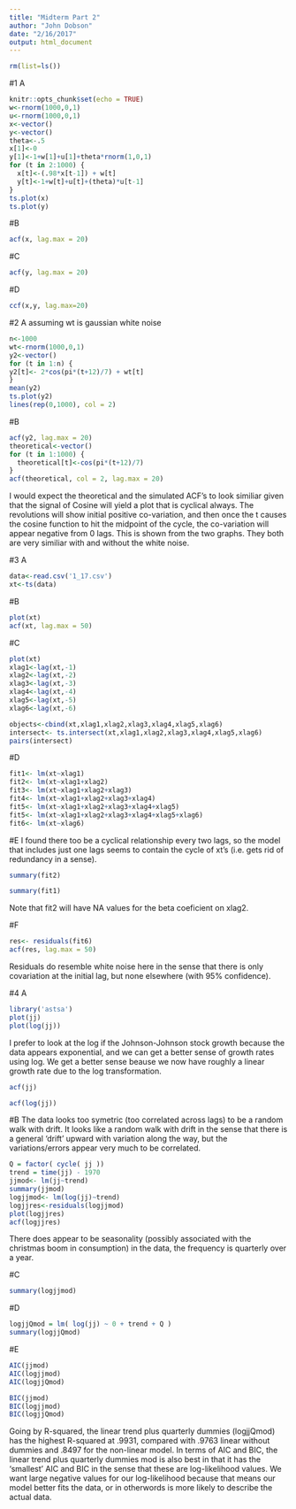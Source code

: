 ```yaml
---
title: "Midterm Part 2"
author: "John Dobson"
date: "2/16/2017"
output: html_document
---
```

```r
rm(list=ls())
```
#1 A
```r
knitr::opts_chunk$set(echo = TRUE)
w<-rnorm(1000,0,1)
u<-rnorm(1000,0,1)
x<-vector()
y<-vector()
theta<-.5
x[1]<-0
y[1]<-1+w[1]+u[1]+theta*rnorm(1,0,1)
for (t in 2:1000) {
  x[t]<-(.98*x[t-1]) + w[t]
  y[t]<-1+w[t]+u[t]+(theta)*u[t-1]
}
ts.plot(x)
ts.plot(y)
```

#B
```r
acf(x, lag.max = 20)
```

#C
```r
acf(y, lag.max = 20)
```

#D
```r
ccf(x,y, lag.max=20)
```

#2 A
assuming wt is gaussian white noise
```r
n<-1000
wt<-rnorm(1000,0,1)
y2<-vector()
for (t in 1:n) {
y2[t]<- 2*cos(pi*(t+12)/7) + wt[t]
}
mean(y2)
ts.plot(y2)
lines(rep(0,1000), col = 2)
```

#B
```r
acf(y2, lag.max = 20)
theoretical<-vector()
for (t in 1:1000) {
  theoretical[t]<-cos(pi*(t+12)/7)
}
acf(theoretical, col = 2, lag.max = 20)
```

I would expect the theoretical and the simulated ACF's to look similiar given that the signal of Cosine will yield a plot that is cyclical always. The revolutions will show initial positive co-variation, and then once the t causes the cosine function to hit the midpoint of the cycle, the co-variation will appear negative from 0 lags. This is shown from the two graphs. They both are very similiar with and without the white noise.


#3 A
```r
data<-read.csv('1_17.csv')
xt<-ts(data)
```

#B
```r
plot(xt)
acf(xt, lag.max = 50)
```

#C
```r
plot(xt)
xlag1<-lag(xt,-1)
xlag2<-lag(xt,-2)
xlag3<-lag(xt,-3)
xlag4<-lag(xt,-4)
xlag5<-lag(xt,-5)
xlag6<-lag(xt,-6)

objects<-cbind(xt,xlag1,xlag2,xlag3,xlag4,xlag5,xlag6)
intersect<- ts.intersect(xt,xlag1,xlag2,xlag3,xlag4,xlag5,xlag6)
pairs(intersect)
```

#D
```r
fit1<- lm(xt~xlag1)
fit2<- lm(xt~xlag1+xlag2)
fit3<- lm(xt~xlag1+xlag2+xlag3)
fit4<- lm(xt~xlag1+xlag2+xlag3+xlag4)
fit5<- lm(xt~xlag1+xlag2+xlag3+xlag4+xlag5)
fit5<- lm(xt~xlag1+xlag2+xlag3+xlag4+xlag5+xlag6)
fit6<- lm(xt~xlag6)
```

#E
I found there too be a cyclical relationship every two lags, so the model that includes just one lags seems to contain the cycle of xt's (i.e. gets rid of redundancy in a sense).
```r
summary(fit2)

summary(fit1)
```

Note that fit2 will have NA values for the beta coeficient on xlag2.

#F
```r
res<- residuals(fit6)
acf(res, lag.max = 50)
```

Residuals do resemble white noise here in the sense that there is only covariation at the initial lag, but none elsewhere (with 95% confidence). 

#4 A
```r
library('astsa')
plot(jj)
plot(log(jj))
```

I prefer to look at the log if the Johnson-Johnson stock growth because the data appears exponential, and we can get a better sense of growth rates using log. We get a better sense beause we now have roughly a linear growth rate due to the log transformation.

```r
acf(jj)

acf(log(jj))
```

#B
The data looks too symetric (too correlated across lags) to be a random walk with drift. It looks like a random walk with drift in the sense that there is a general 'drift' upward with variation along the way, but the variations/errors appear very much to be correlated.

```r
Q = factor( cycle( jj ))
trend = time(jj) - 1970
jjmod<- lm(jj~trend)
summary(jjmod)
logjjmod<- lm(log(jj)~trend)
logjjres<-residuals(logjjmod)
plot(logjjres)
acf(logjjres)
```

There does appear to be seasonality (possibly associated with the christmas boom in consumption) in the data, the frequency is quarterly over a year.


#C
```r
summary(logjjmod)
```

#D
```r
logjjQmod = lm( log(jj) ~ 0 + trend + Q )
summary(logjjQmod)
```

#E
```r
AIC(jjmod)
AIC(logjjmod)
AIC(logjjQmod)

BIC(jjmod)
BIC(logjjmod)
BIC(logjjQmod)
```



Going by R-squared, the linear trend plus quarterly dummies (logjjQmod) has the highest R-squared at .9931, compared with .9763 linear without dummies and .8497 for the non-linear model. In terms of AIC and BIC,  the linear trend plus quarterly dummies mod is also best in that it has the 'smallest' AIC and BIC in the sense that these are log-likelihood values. We want large negative values for our log-likelihood because that means our model better fits the data, or in otherwords is more likely to describe the actual data.
